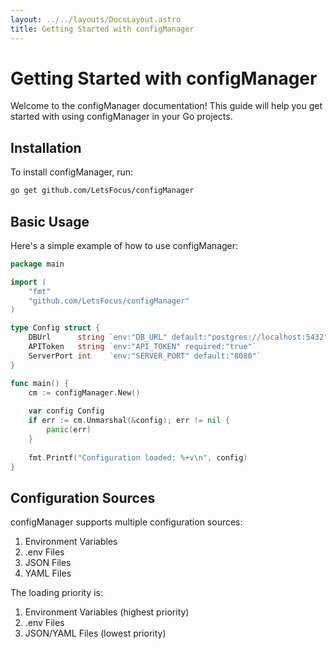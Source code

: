 ```yaml
---
layout: ../../layouts/DocsLayout.astro
title: Getting Started with configManager
---
```


# Getting Started with configManager

Welcome to the configManager documentation! This guide will help you get started with using configManager in your Go projects.

## Installation

To install configManager, run:

```bash
go get github.com/LetsFocus/configManager
```

## Basic Usage

Here's a simple example of how to use configManager:

```go
package main

import (
    "fmt"
    "github.com/LetsFocus/configManager"
)

type Config struct {
    DBUrl      string `env:"DB_URL" default:"postgres://localhost:5432"`
    APIToken   string `env:"API_TOKEN" required:"true"`
    ServerPort int    `env:"SERVER_PORT" default:"8080"`
}

func main() {
    cm := configManager.New()
    
    var config Config
    if err := cm.Unmarshal(&config); err != nil {
        panic(err)
    }
    
    fmt.Printf("Configuration loaded: %+v\n", config)
}
```

## Configuration Sources

configManager supports multiple configuration sources:

1. Environment Variables
2. .env Files
3. JSON Files
4. YAML Files

The loading priority is:
1. Environment Variables (highest priority)
2. .env Files
3. JSON/YAML Files (lowest priority)